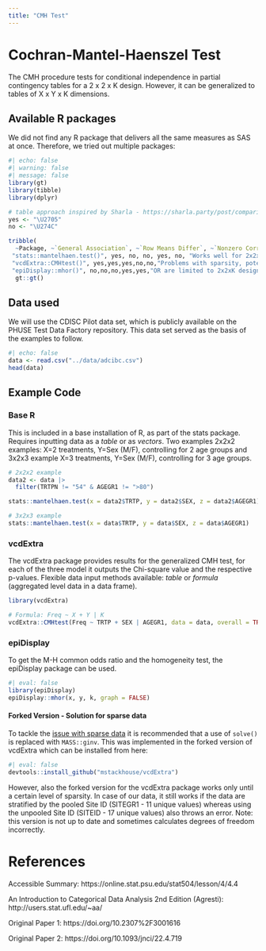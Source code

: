 ```yaml
---
title: "CMH Test"
---
```


# Cochran-Mantel-Haenszel Test

The CMH procedure tests for conditional independence in partial contingency tables for a 2 x 2 x K design. However, it can be generalized to tables of X x Y x K dimensions.

## Available R packages

We did not find any R package that delivers all the same measures as SAS at once. Therefore, we tried out multiple packages:

```r
#| echo: false
#| warning: false
#| message: false
library(gt)
library(tibble)
library(dplyr)

# table approach inspired by Sharla - https://sharla.party/post/comparing-two-dfs/
yes <- "\U2705"
no <- "\U274C"

tribble(
  ~Package, ~`General Association`, ~`Row Means Differ`, ~`Nonzero Correlation`, ~`M-H Odds Ratio`, ~`Homogeneity Test`, ~Note,
 "stats::mantelhaen.test()", yes, no, no, yes, no, "Works well for 2x2xK",
 "vcdExtra::CMHtest()", yes,yes,yes,no,no,"Problems with sparsity, potential bug",
 "epiDisplay::mhor()", no,no,no,yes,yes,"OR are limited to 2x2xK design") |>
  gt::gt()
```

## Data used

We will use the CDISC Pilot data set, which is publicly available on the PHUSE Test Data Factory repository. This data set served as the basis of the examples to follow.

```r
#| echo: false
data <- read.csv("../data/adcibc.csv")
head(data)

```

## Example Code

### Base R 

This is included in a base installation of R, as part of the stats package. Requires inputting data as a *table* or as *vectors*. Two examples 2x2x2 examples: X=2 treatments, Y=Sex (M/F), controlling for 2 age groups and 3x2x3 example X=3 treatments, Y=Sex (M/F), controlling for 3 age groups.

```r
# 2x2x2 example
data2 <- data |>
  filter(TRTPN != "54" & AGEGR1 != ">80")

stats::mantelhaen.test(x = data2$TRTP, y = data2$SEX, z = data2$AGEGR1)

# 3x2x3 example
stats::mantelhaen.test(x = data$TRTP, y = data$SEX, z = data$AGEGR1)
```

### vcdExtra

The vcdExtra package provides results for the generalized CMH test, for each of the three model it outputs the Chi-square value and the respective p-values. Flexible data input methods available: *table* or *formula* (aggregated level data in a data frame).

```r
library(vcdExtra)

# Formula: Freq ~ X + Y | K
vcdExtra::CMHtest(Freq ~ TRTP + SEX | AGEGR1, data = data, overall = TRUE)
```

### epiDisplay

To get the M-H common odds ratio and the homogeneity test, the epiDisplay package can be used.

```r
#| eval: false
library(epiDisplay)
epiDisplay::mhor(x, y, k, graph = FALSE)
```

#### Forked Version - Solution for sparse data

To tackle the [issue with sparse data](https://github.com/friendly/vcdExtra/issues/3) it is recommended that a use of `solve()` is replaced with `MASS::ginv`. This was implemented in the forked version of vcdExtra which can be installed from here:

```r
#| eval: false
devtools::install_github("mstackhouse/vcdExtra")
```

However, also the forked version for the vcdExtra package works only until a certain level of sparsity. In case of our data, it still works if the data are stratified by the pooled Site ID (SITEGR1 - 11 unique values) whereas using the unpooled Site ID (SITEID - 17 unique values) also throws an error. Note: this version is not up to date and sometimes calculates degrees of freedom incorrectly.

# References

Accessible Summary: https://online.stat.psu.edu/stat504/lesson/4/4.4

An Introduction to Categorical Data Analysis 2nd Edition (Agresti): http://users.stat.ufl.edu/\~aa/

Original Paper 1: https://doi.org/10.2307%2F3001616

Original Paper 2: https://doi.org/10.1093/jnci/22.4.719
